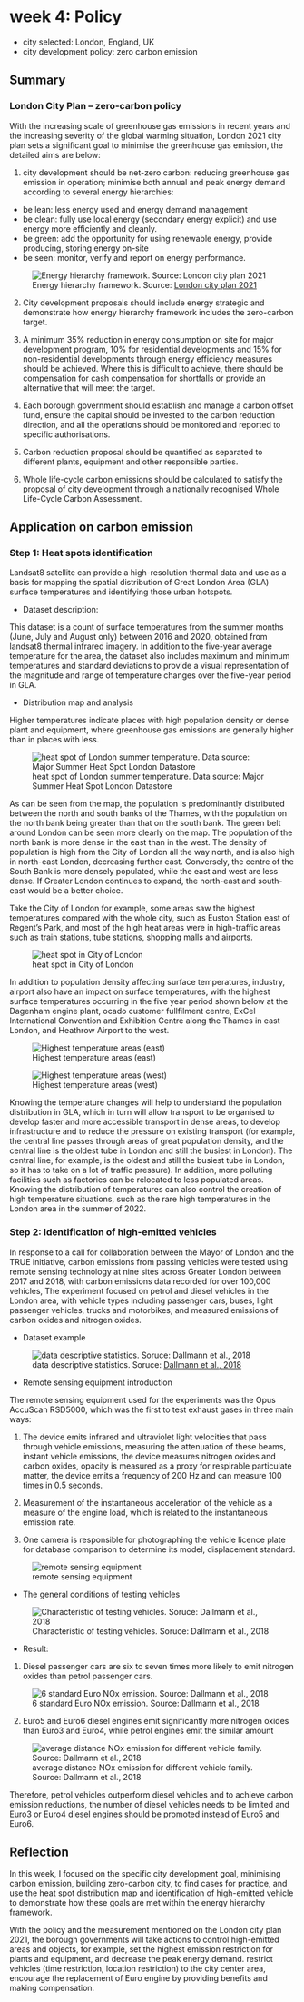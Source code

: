 # week 4: Policy

-   city selected: London, England, UK
-   city development policy: zero carbon emission

## Summary

### London City Plan -- zero-carbon policy

With the increasing scale of greenhouse gas emissions in recent years and the increasing severity of the global warming situation, London 2021 city plan sets a significant goal to minimise the greenhouse gas emission, the detailed aims are below:

1.  city development should be net-zero carbon: reducing greenhouse gas emission in operation; minimise both annual and peak energy demand according to several energy hierarchies:

-   be lean: less energy used and energy demand management
-   be clean: fully use local energy (secondary energy explicit) and use energy more efficiently and cleanly.
-   be green: add the opportunity for using renewable energy, provide producing, storing energy on-site
-   be seen: monitor, verify and report on energy performance.

![Energy hierarchy framework. Source: [London city plan 2021](https://www.london.gov.uk/programmes-strategies/planning/london-plan/new-london-plan/london-plan-2021)](docs/image/energy.png)

2.  City development proposals should include energy strategic and demonstrate how energy hierarchy framework includes the zero-carbon target.

3.  A minimum 35% reduction in energy consumption on site for major development program, 10% for residential developments and 15% for non-residential developments through energy efficiency measures should be achieved. Where this is difficult to achieve, there should be compensation for cash compensation for shortfalls or provide an alternative that will meet the target.

4.  Each borough government should establish and manage a carbon offset fund, ensure the capital should be invested to the carbon reduction direction, and all the operations should be monitored and reported to specific authorisations.

5.  Carbon reduction proposal should be quantified as separated to different plants, equipment and other responsible parties.

6.  Whole life-cycle carbon emissions should be calculated to satisfy the proposal of city development through a nationally recognised Whole Life-Cycle Carbon Assessment.

## Application on carbon emission

### Step 1: Heat spots identification

Landsat8 satellite can provide a high-resolution thermal data and use as a basis for mapping the spatial distribution of Great London Area (GLA) surface temperatures and identifying those urban hotspots.

-   Dataset description:

This dataset is a count of surface temperatures from the summer months (June, July and August only) between 2016 and 2020, obtained from landsat8 thermal infrared imagery. In addition to the five-year average temperature for the area, the dataset also includes maximum and minimum temperatures and standard deviations to provide a visual representation of the magnitude and range of temperature changes over the five-year period in GLA.

-   Distribution map and analysis

Higher temperatures indicate places with high population density or dense plant and equipment, where greenhouse gas emissions are generally higher than in places with less.

![heat spot of London summer temperature. Data source: Major Summer Heat Spot London Datastore](docs/image/hotspot.png)

As can be seen from the map, the population is predominantly distributed between the north and south banks of the Thames, with the population on the north bank being greater than that on the south bank. The green belt around London can be seen more clearly on the map. The population of the north bank is more dense in the east than in the west. The density of population is high from the City of London all the way north, and is also high in north-east London, decreasing further east. Conversely, the centre of the South Bank is more densely populated, while the east and west are less dense. If Greater London continues to expand, the north-east and south-east would be a better choice.

Take the City of London for example, some areas saw the highest temperatures compared with the whole city, such as Euston Station east of Regent's Park, and most of the high heat areas were in high-traffic areas such as train stations, tube stations, shopping malls and airports.

![heat spot in City of London](docs/image/city.png)

In addition to population density affecting surface temperatures, industry, airport also have an impact on surface temperatures, with the highest surface temperatures occurring in the five year period shown below at the Dagenham engine plant, ocado customer fullfilment centre, ExCel International Convention and Exhibition Centre along the Thames in east London, and Heathrow Airport to the west.

![Highest temperature areas (east)](docs/image/east.png)

![Highest temperature areas (west)](docs/image/heathrow.png)

Knowing the temperature changes will help to understand the population distribution in GLA, which in turn will allow transport to be organised to develop faster and more accessible transport in dense areas, to develop infrastructure and to reduce the pressure on existing transport (for example, the central line passes through areas of great population density, and the central line is the oldest tube in London and still the busiest in London). The central line, for example, is the oldest and still the busiest tube in London, so it has to take on a lot of traffic pressure). In addition, more polluting facilities such as factories can be relocated to less populated areas. Knowing the distribution of temperatures can also control the creation of high temperature situations, such as the rare high temperatures in the London area in the summer of 2022.

### Step 2: Identification of high-emitted vehicles

In response to a call for collaboration between the Mayor of London and the TRUE initiative, carbon emissions from passing vehicles were tested using remote sensing technology at nine sites across Greater London between 2017 and 2018, with carbon emissions data recorded for over 100,000 vehicles, The experiment focused on petrol and diesel vehicles in the London area, with vehicle types including passenger cars, buses, light passenger vehicles, trucks and motorbikes, and measured emissions of carbon oxides and nitrogen oxides.

-   Dataset example

![data descriptive statistics. Soruce: [Dallmann et al., 2018](https://www.trueinitiative.org/)](docs/docs/image/dataset_ex.png)

-   Remote sensing equipment introduction

The remote sensing equipment used for the experiments was the Opus AccuScan RSD5000, which was the first to test exhaust gases in three main ways:

1.  The device emits infrared and ultraviolet light velocities that pass through vehicle emissions, measuring the attenuation of these beams, instant vehicle emissions, the device measures nitrogen oxides and carbon oxides, opacity is measured as a proxy for respirable particulate matter, the device emits a frequency of 200 Hz and can measure 100 times in 0.5 seconds.

2.  Measurement of the instantaneous acceleration of the vehicle as a measure of the engine load, which is related to the instantaneous emission rate.

3.  One camera is responsible for photographing the vehicle licence plate for database comparison to determine its model, displacement standard.

![remote sensing equipment](docs/docs/image/equipment.png)

-   The general conditions of testing vehicles

![Characteristic of testing vehicles. Soruce: Dallmann et al., 2018](docs/image/categories.png)

-   Result:

1.  Diesel passenger cars are six to seven times more likely to emit nitrogen oxides than petrol passenger cars.

![6 standard Euro NOx emission. Source: Dallmann et al., 2018](docs/image/nox.png)

2.  Euro5 and Euro6 diesel engines emit significantly more nitrogen oxides than Euro3 and Euro4, while petrol engines emit the similar amount

![average distance NOx emission for different vehicle family. Source: Dallmann et al., 2018](docs/image/euro.png)

Therefore, petrol vehicles outperform diesel vehicles and to achieve carbon emission reductions, the number of diesel vehicles needs to be limited and Euro3 or Euro4 diesel engines should be promoted instead of Euro5 and Euro6.

## Reflection

In this week, I focused on the specific city development goal, minimising carbon emission, building zero-carbon city, to find cases for practice, and use the heat spot distribution map and identification of high-emitted vehicle to demonstrate how these goals are met within the energy hierarchy framework.

With the policy and the measurement mentioned on the London city plan 2021, the borough governments will take actions to control high-emitted areas and objects, for example, set the highest emission restriction for plants and equipment, and decrease the peak energy demand. restrict vehicles (time restriction, location restriction) to the city center area, encourage the replacement of Euro engine by providing benefits and making compensation.
